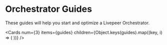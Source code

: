 
# Orchestrator Guides

These guides will help you start and optimize a Livepeer Orchestrator.

<Cards
  num={3}
  items={guides}
  children={Object.keys(guides).map((key, i) => (
    <Card
      key={i}
      title={guides[key].title}
      description={guides[key].description}
      icon={guides[key].icon}
      href={guides[key].href}
    />
  ))}
/>
